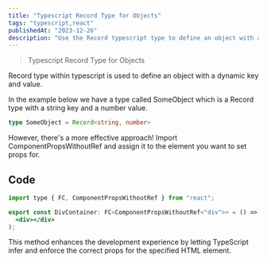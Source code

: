 ```yaml
---
title: "Typescript Record Type for Objects"
tags: "typescript,react"
publishedAt: "2023-12-26"
description: "Use the Record typescript type to define an object with a dynamic key and value."
---
```


> Typescript Record Type for Objects

Record type within typescript is used to define an object with a dynamic key and value.

In the example below we have a type called SomeObject which is a Record type with a string key and a number value.

```ts
type SomeObject = Record<string, number>
```

However, there's a more effective approach! Import ComponentPropsWithoutRef and assign it to the element you want to set props for.

## Code

```jsx
import type { FC, ComponentPropsWithoutRef } from "react";

export const DivContainer: FC<ComponentPropsWithoutRef<"div">> = () => (
  <div></div>
);
```

This method enhances the development experience by letting TypeScript infer and enforce the correct props for the specified HTML element.
